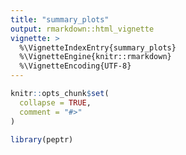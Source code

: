 ```yaml
---
title: "summary_plots"
output: rmarkdown::html_vignette
vignette: >
  %\VignetteIndexEntry{summary_plots}
  %\VignetteEngine{knitr::rmarkdown}
  %\VignetteEncoding{UTF-8}
---
```


```r
knitr::opts_chunk$set(
  collapse = TRUE,
  comment = "#>"
)
```

```r
library(peptr)
```
